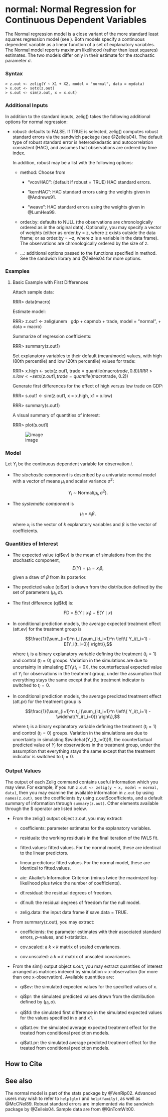 <span>normal</span>: Normal Regression for Continuous Dependent Variables {#normal}
=========================================================================

The Normal regression model is a close variant of the more standard
least squares regression model (see ). Both models specify a continuous
dependent variable as a linear function of a set of explanatory
variables. The Normal model reports maximum likelihood (rather than
least squares) estimates. The two models differ only in their estimate
for the stochastic parameter $\sigma$.

### Syntax

    > z.out <- zelig(Y ~ X1 + X2, model = "normal", data = mydata)
    > x.out <- setx(z.out)
    > s.out <- sim(z.out, x = x.out)

### Additional Inputs

In addition to the standard inputs, <span>zelig()</span> takes the
following additional options for normal regression:

-   <span>robust</span>: defaults to <span>FALSE</span>. If
    <span>TRUE</span> is selected, <span>zelig()</span> computes robust
    standard errors via the <span>sandwich</span> package (see
    @Zeileis04). The default type of robust standard error is
    heteroskedastic and autocorrelation consistent (HAC), and assumes
    that observations are ordered by time index.

    In addition, <span>robust</span> may be a list with the following
    options:

    -   <span>method</span>: Choose from

        -   <span>“vcovHAC”</span>: (default if <span>robust =
            TRUE</span>) HAC standard errors.

        -   <span>“kernHAC”</span>: HAC standard errors using the
            weights given in @Andrews91.

        -   <span>“weave”</span>: HAC standard errors using the weights
            given in @LumHea99.

    -   <span>order.by</span>: defaults to <span>NULL</span> (the
        observations are chronologically ordered as in the original
        data). Optionally, you may specify a vector of weights (either
        as <span>order.by = z</span>, where <span>z</span> exists
        outside the data frame; or as <span>order.by = \~z</span>, where
        <span>z</span> is a variable in the data frame). The
        observations are chronologically ordered by the size of
        <span>z</span>.

    -   <span>…</span>: additional options passed to the functions
        specified in <span>method</span>. See the <span>sandwich</span>
        library and @Zeileis04 for more options.

### Examples

1.  Basic Example with First Differences

    Attach sample data:

    RRR\> data(macro)

    Estimate model:

    RRR\> z.out1 \<- zelig(unem   gdp + capmob + trade, model =
    “normal”, + data = macro)

    Summarize of regression coefficients:

    RRR\> summary(z.out1)

    Set explanatory variables to their default (mean/mode) values, with
    high (80th percentile) and low (20th percentile) values for trade:

    RRR\> x.high \<- setx(z.out1, trade = quantile(macro$trade, 0.8))
    RRR>  x.low <- setx(z.out1, trade = quantile(macro$trade, 0.2))

    Generate first differences for the effect of high versus low trade
    on GDP:

    RRR\> s.out1 \<- sim(z.out1, x = x.high, x1 = x.low)

    RRR\> summary(s.out1)

    A visual summary of quantities of interest:

    RRR\> plot(s.out1)

    ![image](vigpics/normal-ExamplesPlot)

### Model

Let $Y_i$ be the continuous dependent variable for observation $i$.

-   The *stochastic component* is described by a univariate normal model
    with a vector of means $\mu_i$ and scalar variance $\sigma^2$:

    $$Y_i \; \sim \; \textrm{Normal}(\mu_i, \sigma^2).$$

-   The *systematic component* is

    $$\mu_i \;= \; x_i \beta,$$

    where $x_i$ is the vector of $k$ explanatory variables and $\beta$
    is the vector of coefficients.

### Quantities of Interest

-   The expected value (<span>qi\$ev</span>) is the mean of simulations
    from the the stochastic component, $$E(Y) = \mu_i = x_i \beta,$$
    given a draw of $\beta$ from its posterior.

-   The predicted value (<span>qi\$pr</span>) is drawn from the
    distribution defined by the set of parameters $(\mu_i, \sigma)$.

-   The first difference (<span>qi\$fd</span>) is:

    $$\textrm{FD}\; = \;E(Y \mid x_1) -  E(Y \mid x)$$

-   In conditional prediction models, the average expected treatment
    effect (<span>att.ev</span>) for the treatment group is

    $$\frac{1}{\sum_{i=1}^n t_i}\sum_{i:t_i=1}^n \left\{ Y_i(t_i=1) -
          E[Y_i(t_i=0)] \right\},$$

    where $t_i$ is a binary explanatory variable defining the treatment
    ($t_i=1$) and control ($t_i=0$) groups. Variation in the simulations
    are due to uncertainty in simulating $E[Y_i(t_i=0)]$, the
    counterfactual expected value of $Y_i$ for observations in the
    treatment group, under the assumption that everything stays the same
    except that the treatment indicator is switched to $t_i=0$.

-   In conditional prediction models, the average predicted treatment
    effect (<span>att.pr</span>) for the treatment group is

    $$\frac{1}{\sum_{i=1}^n t_i}\sum_{i:t_i=1}^n \left\{ Y_i(t_i=1) -
          \widehat{Y_i(t_i=0)} \right\},$$

    where $t_i$ is a binary explanatory variable defining the treatment
    ($t_i=1$) and control ($t_i=0$) groups. Variation in the simulations
    are due to uncertainty in simulating $\widehat{Y_i(t_i=0)}$, the
    counterfactual predicted value of $Y_i$ for observations in the
    treatment group, under the assumption that everything stays the same
    except that the treatment indicator is switched to $t_i=0$.

### Output Values

The output of each Zelig command contains useful information which you
may view. For example, if you run
`z.out <- zelig(y ~ x, model = normal, data)`, then you may examine the
available information in `z.out` by using `names(z.out)`, see the
<span>coefficients</span> by using <span>z.out\$coefficients</span>, and
a default summary of information through `summary(z.out)`. Other
elements available through the <span>\$</span> operator are listed
below.

-   From the <span>zelig()</span> output object <span>z.out</span>, you
    may extract:

    -   <span>coefficients</span>: parameter estimates for the
        explanatory variables.

    -   <span>residuals</span>: the working residuals in the final
        iteration of the IWLS fit.

    -   <span>fitted.values</span>: fitted values. For the normal model,
        these are identical to the <span>linear predictors</span>.

    -   <span>linear.predictors</span>: fitted values. For the normal
        model, these are identical to <span>fitted.values</span>.

    -   <span>aic</span>: Akaike’s Information Criterion (minus twice
        the maximized log-likelihood plus twice the number of
        coefficients).

    -   <span>df.residual</span>: the residual degrees of freedom.

    -   <span>df.null</span>: the residual degrees of freedom for the
        null model.

    -   <span>zelig.data</span>: the input data frame if <span>save.data
        = TRUE</span>.

-   From <span>summary(z.out)</span>, you may extract:

    -   <span>coefficients</span>: the parameter estimates with their
        associated standard errors, $p$-values, and $t$-statistics.

    -   <span>cov.scaled</span>: a $k \times k$ matrix of scaled
        covariances.

    -   <span>cov.unscaled</span>: a $k \times k$ matrix of unscaled
        covariances.

-   From the <span>sim()</span> output object <span>s.out</span>, you
    may extract quantities of interest arranged as matrices indexed by
    simulation $\times$ <span>x</span>-observation (for more than one
    <span>x</span>-observation). Available quantities are:

    -   <span>qi\$ev</span>: the simulated expected values for the
        specified values of <span>x</span>.

    -   <span>qi\$pr</span>: the simulated predicted values drawn from
        the distribution defined by $(\mu_i, \sigma)$.

    -   <span>qi\$fd</span>: the simulated first difference in the
        simulated expected values for the values specified in
        <span>x</span> and <span>x1</span>.

    -   <span>qi\$att.ev</span>: the simulated average expected
        treatment effect for the treated from conditional prediction
        models.

    -   <span>qi\$att.pr</span>: the simulated average predicted
        treatment effect for the treated from conditional prediction
        models.

How to Cite {#how-to-cite .unnumbered}
-----------

See also {#see-also .unnumbered}
--------

The normal model is part of the stats package by @VenRip02. Advanced
users may wish to refer to `help(glm)` and `help(family)`, as well as
@McCNel89. Robust standard errors are implemented via the sandwich
package by @Zeileis04. Sample data are from @KinTomWit00.
